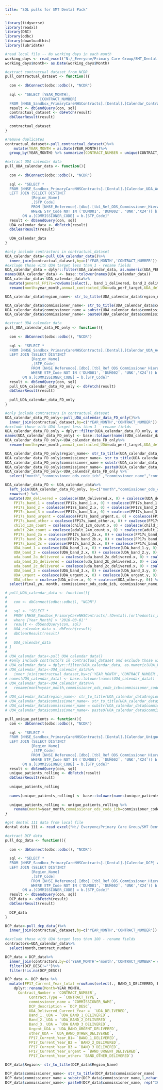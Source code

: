 ```yaml
---
title: "SQL pulls for SMT Dental Pack"
---
```

```r
library(tidyverse)
library(readxl)
library(DBI)
library(odbc)
library(downloadthis)
library(lubridate)
```

```r

#read local file -- No working days in each month
working_days <- read_excel("N:/_Everyone/Primary Care Group/SMT_Dental DENT 2022_23-008/workdays.xlsx",sheet = "workdays")
working_days$month<- as.Date(working_days$Month)

```

```r

#extract contractual_dataset from NCDR
pull_contractual_dataset <- function(){
  
  con <- dbConnect(odbc::odbc(), "NCDR")
  
  sql <- "SELECT [YEAR_MONTH],
                [CONTRACT_NUMBER]
  FROM [NHSE_Sandbox_PrimaryCareNHSContracts].[Dental].[Calendar_Contracts]"
  result <- dbSendQuery(con, sql)
  contractual_dataset <- dbFetch(result)
  dbClearResult(result)
  
  contractual_dataset
}

#remove duplicates
contractual_dataset<-pull_contractual_dataset()%>%
    mutate(YEAR_MONTH = as.Date(YEAR_MONTH))%>% 
  group_by(YEAR_MONTH) %>% summarize(CONTRACT_NUMBER = unique(CONTRACT_NUMBER))


```



```r

#extract UDA calendar data
pull_UDA_calendar_data <- function(){
  
  con <- dbConnect(odbc::odbc(), "NCDR")
  
  sql <- "SELECT *
  FROM [NHSE_Sandbox_PrimaryCareNHSContracts].[Dental].[Calendar_UDA_Activity] a
  LEFT JOIN (SELECT DISTINCT
			[Region_Name]
			,[STP_Code]
			FROM [NHSE_Reference].[dbo].[tbl_Ref_ODS_Commissioner_Hierarchies]
			WHERE STP_Code NOT IN ('DUM001', 'DUM002', 'UNK','X24')) b
		ON a.[COMMISSIONER_CODE] = b.[STP_Code]"
  result <- dbSendQuery(con, sql)
  UDA_calendar_data <- dbFetch(result)
  dbClearResult(result)
  
  UDA_calendar_data
}

#only include contractors in contractual_dataset
UDA_calendar_data<-pull_UDA_calendar_data()%>%
  inner_join(contractual_dataset,by=c('YEAR_MONTH','CONTRACT_NUMBER'))
#exclude those with UDA target less than 1 - rename fields
UDA_calendar_data = dplyr::filter(UDA_calendar_data, as.numeric(UDA_PERF_TARGET) > 100)
names(UDA_calendar_data) <- base::tolower(names(UDA_calendar_data))
UDA_calendar_data<-UDA_calendar_data%>%
  mutate(general_FP17s=rowSums(select(., band_1_delivered, band_2_delivered, band_3_delivered, band_urgent_delivered, band_other_delivered), na.rm = TRUE))%>%
  rename(month=year_month,annual_contracted_UDA=uda_perf_target,UDA_delivered=uda_delivered,commissioner_ods_code_icb=commissioner_code,name_or_company_name=provider_name,FP17s_band_1=band_1_delivered,FP17s_band_2=band_2_delivered,FP17s_band_2a=band_2a_delivered,FP17s_band_2b=band_2b_delivered,FP17s_band_2c=band_2c_delivered,FP17s_band_3=band_3_delivered,FP17s_band_urgent=band_urgent_delivered,FP17s_band_other=band_other_delivered,UDA_band_1=uda_band_1_delivered,UDA_band_2=uda_band_2_delivered,UDA_band_3=uda_band_3_delivered,UDA_urgent=uda_band_urgent_delivered,UDA_other=uda_band_other_delivered)

UDA_calendar_data$region_name<- str_to_title(UDA_calendar_data$region_name)

UDA_calendar_data$commissioner_name<- str_to_title(UDA_calendar_data$commissioner_name)
UDA_calendar_data$commissioner_name = substr(UDA_calendar_data$commissioner_name,1,nchar(UDA_calendar_data$commissioner_name)-3)
UDA_calendar_data$commissioner_name<- paste0(UDA_calendar_data$commissioner_name, rep("ICB", nrow(UDA_calendar_data)))

```



```r

#extract UDA calendar data
pull_UDA_calendar_data_FD_only <- function(){
  
  con <- dbConnect(odbc::odbc(), "NCDR")
  
  sql <- "SELECT *
  FROM [NHSE_Sandbox_PrimaryCareNHSContracts].[Dental].[Calendar_UDA_Activity_FD_only] a
  LEFT JOIN (SELECT DISTINCT
			[Region_Name]
			,[STP_Code]
			FROM [NHSE_Reference].[dbo].[tbl_Ref_ODS_Commissioner_Hierarchies]
			WHERE STP_Code NOT IN ('DUM001', 'DUM002', 'UNK','X24')) b
		ON a.[COMMISSIONER_CODE] = b.[STP_Code]"
  result <- dbSendQuery(con, sql)
  pull_UDA_calendar_data_FD_only <- dbFetch(result)
  dbClearResult(result)
  
  pull_UDA_calendar_data_FD_only
}

#only include contractors in contractual_dataset
UDA_calendar_data_FD_only<-pull_UDA_calendar_data_FD_only()%>%
  inner_join(contractual_dataset,by=c('YEAR_MONTH','CONTRACT_NUMBER'))
#exclude those with UDA target less than 1 - rename fields
UDA_calendar_data_FD_only = dplyr::filter(UDA_calendar_data_FD_only, as.numeric(UDA_PERF_TARGET) > 100)
names(UDA_calendar_data_FD_only) <- base::tolower(names(UDA_calendar_data_FD_only))
UDA_calendar_data_FD_only<-UDA_calendar_data_FD_only%>%
  rename(month=year_month,annual_contracted_UDA=uda_perf_target,UDA_delivered=uda_delivered,commissioner_ods_code_icb=commissioner_code,name_or_company_name=provider_name,FP17s_band_1=band_1_delivered,FP17s_band_2=band_2_delivered,FP17s_band_2a=band_2a_delivered,FP17s_band_2b=band_2b_delivered,FP17s_band_2c=band_2c_delivered,FP17s_band_3=band_3_delivered,FP17s_band_urgent=band_urgent_delivered,FP17s_band_other=band_other_delivered,UDA_band_1=uda_band_1_delivered,UDA_band_2=uda_band_2_delivered,UDA_band_3=uda_band_3_delivered,UDA_urgent=uda_band_urgent_delivered,UDA_other=uda_band_other_delivered)

UDA_calendar_data_FD_only$region_name<- str_to_title(UDA_calendar_data_FD_only$region_name)
UDA_calendar_data_FD_only$commissioner_name<- str_to_title(UDA_calendar_data_FD_only$commissioner_name)
UDA_calendar_data_FD_only$commissioner_name = substr(UDA_calendar_data_FD_only$commissioner_name,1,nchar(UDA_calendar_data_FD_only$commissioner_name)-3)
UDA_calendar_data_FD_only$commissioner_name<- paste0(UDA_calendar_data_FD_only$commissioner_name, rep("ICB", nrow(UDA_calendar_data_FD_only)))
UDA_calendar_data_FD_only<-UDA_calendar_data_FD_only %>%
  select("month","commissioner_ods_code_icb" ,"commissioner_name","contract_number","child_12m_count" ,"adult_24m_count",        "FP17s_band_1","FP17s_band_2","FP17s_band_2a","FP17s_band_2b","FP17s_band_2c","FP17s_band_3","FP17s_band_urgent","FP17s_band_other","UDA_delivered","UDA_band_1","UDA_band_2", "uda_band_2a_delivered","uda_band_2b_delivered","uda_band_2c_delivered","UDA_band_3","UDA_urgent","UDA_other")

UDA_calendar_data_FD <- UDA_calendar_data%>%
  left_join(UDA_calendar_data_FD_only, by=c("month","commissioner_ods_code_icb","commissioner_name","contract_number" ))%>%
  rowwise() %>% 
  mutate(UDA_delivered = coalesce(UDA_delivered.x, 0) + coalesce(UDA_delivered.y, 0),
    FP17s_band_1 = coalesce(FP17s_band_1.x, 0) + coalesce(FP17s_band_1.y, 0),
    FP17s_band_2 = coalesce(FP17s_band_2.x, 0) + coalesce(FP17s_band_2.y, 0),
    FP17s_band_3 = coalesce(FP17s_band_3.x, 0) + coalesce(FP17s_band_3.y, 0),
    FP17s_band_urgent = coalesce(FP17s_band_urgent.x, 0) + coalesce(FP17s_band_urgent.y, 0),
    FP17s_band_other = coalesce(FP17s_band_other.x, 0) + coalesce(FP17s_band_other.y, 0),
    child_12m_count = coalesce(child_12m_count.x, 0) + coalesce(child_12m_count.y, 0),
    adult_24m_count = coalesce(adult_24m_count.x, 0) + coalesce(adult_24m_count.y, 0),
    FP17s_band_2a = coalesce(FP17s_band_2a.x, 0) + coalesce(FP17s_band_2a.y, 0),
    FP17s_band_2b = coalesce(FP17s_band_2b.x, 0) + coalesce(FP17s_band_2b.y, 0),
    FP17s_band_2c = coalesce(FP17s_band_2c.x, 0) + coalesce(FP17s_band_2c.y, 0),
    UDA_band_1 = coalesce(UDA_band_1.x, 0) + coalesce(UDA_band_1.y, 0),
    UDA_band_2 = coalesce(UDA_band_2.x, 0) + coalesce(UDA_band_2.y, 0),
    uda_band_2a_delivered = coalesce(uda_band_2a_delivered.x, 0) + coalesce(uda_band_2a_delivered.y, 0),
    uda_band_2b_delivered = coalesce(uda_band_2b_delivered.x, 0) + coalesce(uda_band_2b_delivered.y, 0),
    uda_band_2c_delivered = coalesce(uda_band_2c_delivered.x, 0) + coalesce(uda_band_2c_delivered.y, 0),
    UDA_band_3 = coalesce(UDA_band_3.x, 0) + coalesce(UDA_band_3.y, 0),
    UDA_urgent = coalesce(UDA_urgent.x, 0) + coalesce(UDA_urgent.y, 0),
    UDA_other = coalesce(UDA_other.x, 0) + coalesce(UDA_other.y, 0)) %>% 
  select(final_yn, month, commissioner_ods_code_icb, commissioner_name, contract_number, name_or_company_name, contract_type, ppc_address_postcode, lsoa11_code, annual_contracted_UDA, uda_fin_val, general_dental_fin_value, UDA_delivered, FP17s_band_1, FP17s_band_2, FP17s_band_3, FP17s_band_urgent, FP17s_band_other, child_12m_count, adult_24m_count, FP17s_band_2a, FP17s_band_2b, FP17s_band_2c, UDA_band_1, UDA_band_2, uda_band_2a_delivered, uda_band_2b_delivered, uda_band_2c_delivered, UDA_band_3, UDA_urgent, UDA_other)

```


```r

# pull_UOA_calendar_data <- function(){
#   
#   con <- dbConnect(odbc::odbc(), "NCDR")
#   
#   sql <- "SELECT *
#   FROM [NHSE_Sandbox_PrimaryCareNHSContracts].[Dental].[orthodontic_activity]
#   where [Year_Month] > '2016-03-01'"
#   result <- dbSendQuery(con, sql)
#   UOA_calendar_data <- dbFetch(result)
#   dbClearResult(result)
#   
#   UOA_calendar_data
# }
# 
# UOA_calendar_data<-pull_UOA_calendar_data()
# #only include contractors in contractual_dataset and exclude those with UOA target less than 1 - rename fields
# UOA_calendar_data = dplyr::filter(UOA_calendar_data, as.numeric(UOA_PERF_TAR) > 100)
# UOA_calendar_data<-UOA_calendar_data%>%
#   inner_join(contractual_dataset,by=c('YEAR_MONTH','CONTRACT_NUMBER'))
# names(UOA_calendar_data) <- base::tolower(names(UOA_calendar_data))
# UOA_calendar_data<-UOA_calendar_data%>%
#   rename(month=year_month,commissioner_ods_code_icb=commissioner_code,name_or_company_name=provider_name,annual_contracted_UOA=uoa_perf_tar,UOA_delivered=uoa_delivered,orthodontic_starts=ortho_trt_started,orthodontic_completions=ortho_trt_completed)
# 
# UOA_calendar_data$region_name<- str_to_title(UOA_calendar_data$region_name)
# UOA_calendar_data$commissioner_name<- str_to_title(UOA_calendar_data$commissioner_name)
# UOA_calendar_data$commissioner_name = substr(UOA_calendar_data$commissioner_name,1,nchar(UOA_calendar_data$commissioner_name)-3)
# UOA_calendar_data$commissioner_name<- paste0(UOA_calendar_data$commissioner_name, rep("ICB", nrow(UOA_calendar_data)))

```


```r
pull_unique_patients <- function(){
  con <- dbConnect(odbc::odbc(), "NCDR")
  
  sql <- "SELECT *
  FROM [NHSE_Sandbox_PrimaryCareNHSContracts].[Dental].[Calendar_Unique_rolling] a
  LEFT JOIN (SELECT DISTINCT
			[Region_Name]
			,[STP_Code]
			FROM [NHSE_Reference].[dbo].[tbl_Ref_ODS_Commissioner_Hierarchies]
			WHERE STP_Code NOT IN ('DUM001', 'DUM002', 'UNK','X24')) b
		ON a.[COMMISSIONER_CODE] = b.[STP_Code]"
  result <- dbSendQuery(con, sql)
  unique_patients_rolling <- dbFetch(result)
  dbClearResult(result)
  
  unique_patients_rolling
  
  names(unique_patients_rolling) <- base::tolower(names(unique_patients_rolling))
  
  unique_patients_rolling <- unique_patients_rolling %>% 
    rename(month=year_month,commissioner_ods_code_icb=commissioner_code)
}
```



```r
#get dental 111 data from local file
dental_data_111 <- read_excel("N:/_Everyone/Primary Care Group/SMT_Dental DENT 2022_23-008/111_pathways_data/dental_data_111.xlsx")
```


```r

#extract DCP data
pull_dcp_data <- function(){
  
  con <- dbConnect(odbc::odbc(), "NCDR")
  
  sql <- "SELECT *
  FROM [NHSE_Sandbox_PrimaryCareNHSContracts].[Dental].[Calendar_DCP] a
  LEFT JOIN (SELECT DISTINCT
			[Region_Name]
			,[STP_Code]
			FROM [NHSE_Reference].[dbo].[tbl_Ref_ODS_Commissioner_Hierarchies]
			WHERE STP_Code NOT IN ('DUM001', 'DUM002', 'UNK','X24')) b
		ON a.[COMMISSIONER_CODE] = b.[STP_Code]"
  result <- dbSendQuery(con, sql)
  DCP_data <- dbFetch(result)
  dbClearResult(result)
  
  DCP_data
}

DCP_data<-pull_dcp_data()%>%
  inner_join(contractual_dataset,by=c('YEAR_MONTH','CONTRACT_NUMBER'))

#exclude those with UDA target less than 100 - rename fields
contractors=UDA_calendar_data%>%
  select(month,contract_number)

DCP_data = DCP_data%>%
  inner_join(contractors,by=c('YEAR_MONTH'='month','CONTRACT_NUMBER'='contract_number'))%>%
  filter(DCP_DESC!="")%>%
  filter(!is.na(DCP_DESC))

DCP_data <- DCP_data %>%
  mutate(FP17_Current_Year_total =rowSums(select(., BAND_1_DELIVERED, BAND_2_DELIVERED, BAND_3_DELIVERED, BAND_URGENT_DELIVERED, BAND_OTHER_DELIVERED), na.rm = TRUE))%>%
    dplyr::rename(Month=YEAR_MONTH,
      Contract_Number = `CONTRACT_NUMBER`,
           Contract.Type = `CONTRACT_TYPE`, 
           commissioner_name = `COMMISSIONER_NAME`,   
           DCP_description = `DCP_DESC`,
           UDA_Delivered_Current_Year =  `UDA_DELIVERED`,
           Band_1._UDA = `UDA_BAND_1_DELIVERED`,          
           Band_2._UDA = `UDA_BAND_2_DELIVERED` ,        
           Band_3._UDA = `UDA_BAND_3_DELIVERED`,
           Urgent_UDA = `UDA_BAND_URGENT_DELIVERED`,
           other_UDA = `UDA_BAND_OTHER_DELIVERED`, 
           FP17_Current_Year_B1= `BAND_1_DELIVERED`,       
           FP17_Current_Year_B2 = `BAND_2_DELIVERED`,       
           FP17_Current_Year_B3 = `BAND_3_DELIVERED`,       
           FP17_Current_Year_urgent = `BAND_URGENT_DELIVERED`,
           FP17_Current_Year_other= `BAND_OTHER_DELIVERED`)

DCP_data$Region<- str_to_title(DCP_data$Region_Name)

DCP_data$commissioner_name<- str_to_title(DCP_data$commissioner_name)
DCP_data$commissioner_name = substr(DCP_data$commissioner_name,1,nchar(DCP_data$commissioner_name)-3)
DCP_data$commissioner_name<- paste0(DCP_data$commissioner_name, rep("ICB", nrow(DCP_data)))


```
